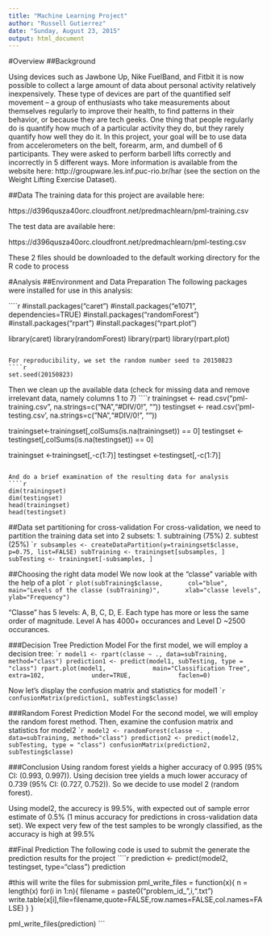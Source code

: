 ```yaml
---
title: "Machine Learning Project"
author: "Russell Gutierrez"
date: "Sunday, August 23, 2015"
output: html_document
---
```

#Overview
##Background

Using devices such as Jawbone Up, Nike FuelBand, and Fitbit it is now possible to collect a large amount of data about personal activity relatively inexpensively. These type of devices are part of the quantified self movement – a group of enthusiasts who take measurements about themselves regularly to improve their health, to find patterns in their behavior, or because they are tech geeks. One thing that people regularly do is quantify how much of a particular activity they do, but they rarely quantify how well they do it. In this project, your goal will be to use data from accelerometers on the belt, forearm, arm, and dumbell of 6 participants. They were asked to perform barbell lifts correctly and incorrectly in 5 different ways. More information is available from the website here: http://groupware.les.inf.puc-rio.br/har (see the section on the Weight Lifting Exercise Dataset). 

##Data 
The training data for this project are available here: 

https://d396qusza40orc.cloudfront.net/predmachlearn/pml-training.csv

The test data are available here: 

https://d396qusza40orc.cloudfront.net/predmachlearn/pml-testing.csv

These 2 files should be downloaded to the default working directory for the R code to process

#Analysis
##Environment and Data Preparation
The following packages were installed for use in this analysis:

````r
#install.packages("caret")
#install.packages("e1071", dependencies=TRUE)
#install.packages("randomForest")
#install.packages("rpart")
#install.packages("rpart.plot")

library(caret)
library(randomForest)
library(rpart)
library(rpart.plot)
```

For reproducibility, we set the random number seed to 20150823
````r
set.seed(20150823)
```

Then we clean up the available data (check for missing data and remove irrelevant data, namely columns 1 to 7)
````r
trainingset <- read.csv("pml-training.csv", na.strings=c("NA","#DIV/0!", ""))
testingset <- read.csv('pml-testing.csv', na.strings=c("NA","#DIV/0!", ""))

trainingset<-trainingset[,colSums(is.na(trainingset)) == 0]
testingset <-testingset[,colSums(is.na(testingset)) == 0]

trainingset   <-trainingset[,-c(1:7)]
testingset <-testingset[,-c(1:7)]
```

And do a brief examination of the resulting data for analysis
````r
dim(trainingset)
dim(testingset)
head(trainingset)
head(testingset)
```

##Data set partitioning for cross-validation
For cross-validation, we need to partition the training data set into 2 subsets:
1. subtraining (75%)
2. subtest (25%)
````r
subsamples <- createDataPartition(y=trainingset$classe, p=0.75, list=FALSE)
subTraining <- trainingset[subsamples, ] 
subTesting <- trainingset[-subsamples, ]
```

##Choosing the right data model
We now look at the "classe" variable with the help of a plot
````r
plot(subTraining$classe, 
     col="blue", 
     main="Levels of the classe (subTraining)", 
     xlab="classe levels", 
     ylab="Frequency")
```

"Classe" has 5 levels: A, B, C, D, E. Each type has more or less the same order of magnitude. Level A has 4000+ occurances and Level D ~2500 occurances.

###Decision Tree Prediction Model
For the first model, we will employ a decision tree:
````r
model1 <- rpart(classe ~ ., data=subTraining, method="class")
prediction1 <- predict(model1, subTesting, type = "class")
rpart.plot(model1, 
           main="Classification Tree", 
           extra=102, 
           under=TRUE, 
           faclen=0)
```

Now let's display the confusion matrix and statistics for model1
````r
confusionMatrix(prediction1, subTesting$classe)
```

###Random Forest Prediction Model
For the second model, we will employ the random forest method. Then, examine the confusion matrix and statistics for model2
````r
model2 <- randomForest(classe ~. , data=subTraining, method="class")
prediction2 <- predict(model2, subTesting, type = "class")
confusionMatrix(prediction2, subTesting$classe)
```

###Conclusion
Using random forest yields a higher accuracy of 0.995 (95% CI: (0.993, 0.997)).
Using decision tree yields a much lower accuracy of 0.739 (95% CI: (0.727, 0.752)).
So we decide to use model 2 (random forest).

Using model2, the accurecy is 99.5%, with expected out of sample error estimate of 0.5% (1 minus accuracy for predictions in cross-validation data set). We expect very few of the test samples to be wrongly classified, as the accuracy is high at 99.5%

##Final Prediction
The following code is used to submit the generate the prediction results for the project
````r
prediction <- predict(model2, testingset, type="class")
prediction

#this will write the files for submission
pml_write_files = function(x){
  n = length(x)
  for(i in 1:n){
    filename = paste0("problem_id_",i,".txt")
    write.table(x[i],file=filename,quote=FALSE,row.names=FALSE,col.names=FALSE)
  }
}

pml_write_files(prediction)
```
